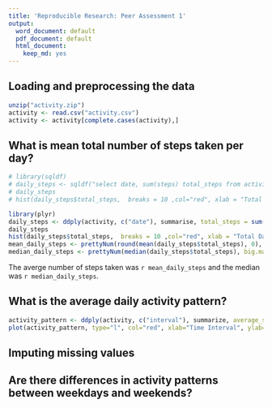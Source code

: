 ```yaml
---
title: 'Reproducible Research: Peer Assessment 1'
output:
  word_document: default
  pdf_document: default
  html_document:
    keep_md: yes
---
```



## Loading and preprocessing the data
```r
unzip("activity.zip")
activity <- read.csv("activity.csv")
activity <- activity[complete.cases(activity),]
```



## What is mean total number of steps taken per day?

```r
# library(sqldf)
# daily_steps <- sqldf("select date, sum(steps) total_steps from activity where steps != 'NA' and date != 'NA' group by date order by date")
# daily_steps
# hist(daily_steps$total_steps,  breaks = 10 ,col="red", xlab = "Total Daily Steps", main = "Histogram of Total Daily Steps")

```

```r
library(plyr)
daily_steps <- ddply(activity, c("date"), summarise, total_steps = sum(steps))
daily_steps
hist(daily_steps$total_steps,  breaks = 10 ,col="red", xlab = "Total Daily Steps", main = "Histogram of Total Daily Steps")
mean_daily_steps <- prettyNum(round(mean(daily_steps$total_steps), 0), big.mark = ",")
median_daily_steps <- prettyNum(median(daily_steps$total_steps), big.mark = ",")
```
The averge number of steps taken was `r mean_daily_steps` and the median was `r median_daily_steps`.


## What is the average daily activity pattern?
```r
activity_pattern <- ddply(activity, c("interval"), summarize, average_steps = mean(steps))
plot(activity_pattern, type="l", col="red", xlab="Time Interval", ylab="Average Steps", main="Average Steps Taken per Time Interval")
```



## Imputing missing values



## Are there differences in activity patterns between weekdays and weekends?
